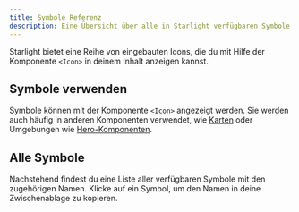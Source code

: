 ```yaml
---
title: Symbole Referenz
description: Eine Übersicht über alle in Starlight verfügbaren Symbole.
---
```


Starlight bietet eine Reihe von eingebauten Icons, die du mit Hilfe der Komponente `<Icon>` in deinem Inhalt anzeigen kannst.

## Symbole verwenden

Symbole können mit der Komponente [`<Icon>`](/de/components/icons/) angezeigt werden.
Sie werden auch häufig in anderen Komponenten verwendet, wie [Karten](/de/components/cards/) oder Umgebungen wie [Hero-Komponenten](/de/reference/frontmatter/#hero).

## Alle Symbole

Nachstehend findest du eine Liste aller verfügbaren Symbole mit den zugehörigen Namen. Klicke auf ein Symbol, um den Namen in deine Zwischenablage zu kopieren.


<IconsList />
